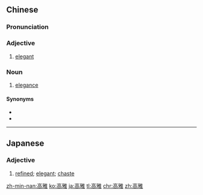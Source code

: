 ==Chinese==
{{zh-forms}}

===Pronunciation===
{{zh-pron
|m=gāoyǎ
|c=gou1 ngaa5
|h=pfs=kô-ngá
|mn=ko-ngá
|cat=a,n
}}

===Adjective===
{{zh-adj}}

# [[elegant]]

===Noun===
{{zh-noun}}

# [[elegance]]

====Synonyms====
* {{zh-l|典雅}}
* {{zh-l|文雅}}

----

==Japanese==
{{ja-kanjitab|こう|が|yomi=o}}

===Adjective===
{{ja-adj|こうが}}

# [[refined]]; [[elegant]]; [[chaste]]

[[zh-min-nan:高雅]]
[[ko:高雅]]
[[ja:高雅]]
[[tl:高雅]]
[[chr:高雅]]
[[zh:高雅]]